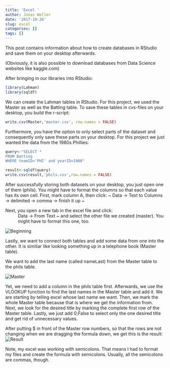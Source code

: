 ```yaml
---
title: 'Excel '
author: Jonas Weller
date: '2017-10-26'
slug: excel
categories: []
tags: []
---
```

This post contains information about how to create databases in RStudio and save them on your desktop afterwards.

(Obviously, it is also possible to download databases from Data Science websites like kaggle.com)

After bringing in our libraries into RStudio:
```r
library(Lahman)
library(sqldf)
```

We can create the Lahman tables in RStudio. For this project, we used the Master as well as the Batting table. 
To save these tables in cvs-files on your desktop, you build the r-script:
```r
write.csv(Master,'master.csv', row.names = FALSE)
```

Furthermore, you have the option to only select parts of the dataset and consequently only save these parts on your desktop. For this project we just wanted the data from the 1980s Phillies:
```r
query<-"SELECT *
FROM Batting
WHERE teamID='PHI' and yearID=1980"

result<-sqldf(query)
write.csv(result,'phils.csv',row.names = FALSE)
```

After successfully storing both datasets on your desktop, you just open one of them (phils). 
You might have to format the columns so that each value has its own cell. First, mark column A, then click:
~ Data -> Text to Columns -> delimited -> comma -> finish it up ~
 
Next, you open a new tab in the excel file and click: 
~ Data -> From Text ~ 
and select the other file we created (master). 
You might have to format this one, too.

![](/img/start.png "Beginning")

Lastly, we want to connect both tables and add some data from one into the other. It is similiar like looking something up in a telephone book (Master table). 

We want to add the last name (called nameLast) from the Master table to the phils table. 

![](/img/master.png "Master")

Yet, we need to add a column in the phils table first. Afterwards, we use the VLOOKUP function to find the last names in the Master table and add it. We are starting by telling excel whose last name we want. Then, we mark the whole Master table because that is where we get the information from. Next, we look for the desired title by marking the complete first row of the Master table. Lastly, we just add 0;False to select only the one desired title and get rid of unnecessary values. 

After putting $ in front of the Master row numbers, so that the rows are not changing when we are dragging the formula down, we get this is the result:
![](/img/final.png "Result")

Note, my excel was working with semicolons. That means I had to format my files and create the formula with semicolons. Usually, all the semicolons are commas, though. 